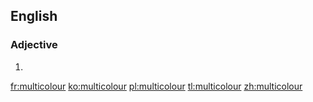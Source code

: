 ==English==

===Adjective===
{{head|en|adjective}}

# {{standard spelling of|from=British|from2=Canada|lang=en|multicolor}}

[[fr:multicolour]]
[[ko:multicolour]]
[[pl:multicolour]]
[[tl:multicolour]]
[[zh:multicolour]]